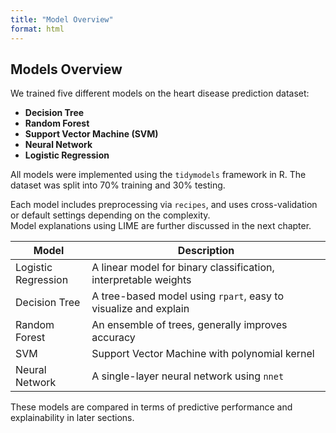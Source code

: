 ```yaml
---
title: "Model Overview"
format: html
---
```


## Models Overview

We trained five different models on the heart disease prediction dataset:

- **Decision Tree**
- **Random Forest**
- **Support Vector Machine (SVM)**
- **Neural Network**
- **Logistic Regression**

All models were implemented using the `tidymodels` framework in R. The dataset was split into 70% training and 30% testing. 

Each model includes preprocessing via `recipes`, and uses cross-validation or default settings depending on the complexity.  
Model explanations using LIME are further discussed in the next chapter.

| Model                | Description                                                    |
|---------------------|----------------------------------------------------------------|
| Logistic Regression | A linear model for binary classification, interpretable weights|
| Decision Tree       | A tree-based model using `rpart`, easy to visualize and explain|
| Random Forest       | An ensemble of trees, generally improves accuracy               |
| SVM                 | Support Vector Machine with polynomial kernel                   |
| Neural Network      | A single-layer neural network using `nnet`                      |

These models are compared in terms of predictive performance and explainability in later sections.
